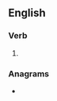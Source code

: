 ==English==

===Verb===
{{head|en|present participle}}

# {{present participle of|jupe|lang=en|nocat=1}}

===Anagrams===
* {{anagrams|en|Pingju}}